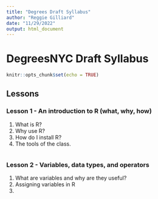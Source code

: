 ```yaml
---
title: "Degrees Draft Syllabus"
author: "Reggie Gilliard"
date: "11/29/2022"
output: html_document
---
```


# DegreesNYC Draft Syllabus {.tabset .tabset-fade .tabset-pills}

```r
knitr::opts_chunk$set(echo = TRUE)
```

## Lessons {.tabset .tabset-fade .tabset-dropdown}

### Lesson 1 - An introduction to R (what, why, how)

1. What is R?
2. Why use R?
3. How do I install R?
4. The tools of the class.

```r

```

### Lesson 2 - Variables, data types, and operators

1. What are variables and why are they useful?
2. Assigning variables in R
3. 

```r

```

